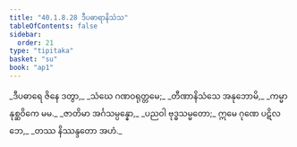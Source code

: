 ```yaml
---
title: "40.1.8.28 ဒီပဓာရာနိသံသ"
tableOfContents: false
sidebar:
  order: 21
type: "tipitaka"
basket: "su"
book: "ap1"
---
```



<DynamicBreadcrumb />

<Division number="160" book="ap1">

<Paragraph number="4457" type="verses" book="ap1">
_ဒီပဓာရေ ဇိနေ ဒတွာ,_  
_သံဃေ ဂဏဝရုတ္တမေ;_  
_တီဏာနိသံသေ အနုဘောမိ,_  
_ကမ္မာနုစ္ဆဝိကေ မမ._  

</Paragraph>

</Division>
<Division number="161" book="ap1">

<Paragraph number="4458" type="verses" book="ap1">
_ဇာတိမာ အင်္ဂသမ္ပန္နော,_  
_ပညဝါ ဗုဒ္ဓသမ္မတော;_  
ဣမေ ဂုဏေ ပဋိလဘေ,_  
_တဿ နိဿန္ဒတော အဟံ._
</Paragraph>
</Division>